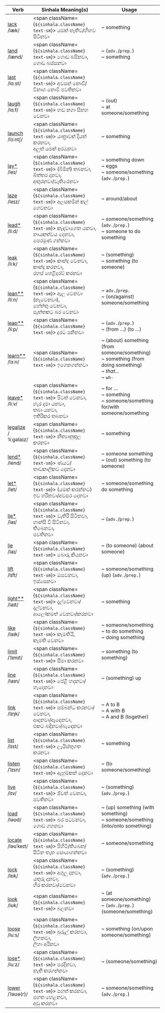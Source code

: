 
| Verb                                                                                                               | Sinhala Meaning(s)                                              | Usage                                                                                                           |
| ------------------------------------------------------------------------------------------------------------------ | --------------------------------------------------------------- | --------------------------------------------------------------------------------------------------------------- |
| <a href="/essential-verbs/l/examples#lack">lack</a>         <br/><span className="font-light">/læk/        </span> |<span className={`${sinhala.className} text-sm`}> යමක් නැතිව/හිඟව සිටිනවා                                        </span> | ~ something                                                                                                     |
| <a href="/essential-verbs/l/examples#land">land</a>         <br/><span className="font-light">/lænd/       </span> |<span className={`${sinhala.className} text-sm`}> ගොඩ බසිනවා,<br/>ගොඩ බස්සනවා                                    </span> | ~ (`adv.`/`prep.`)<br/>~ something                                                                              |
| <a href="/essential-verbs/l/examples#last">last</a>         <br/><span className="font-light">/lɑːst/      </span> |<span className={`${sinhala.className} text-sm`}> අවසන් නොවී/විනාශ නොවී පවතිනවා                                  </span> |                                                                                                                 |
| <a href="/essential-verbs/l/examples#laugh">laugh</a>       <br/><span className="font-light">/lɑːf/       </span> |<span className={`${sinhala.className} text-sm`}> හඬ නගා සිනහ වෙනවා                                              </span> | ~ (out)<br/>~ at someone/something                                                                              |
| <a href="/essential-verbs/l/examples#launch">launch</a>     <br/><span className="font-light">/lɔːntʃ/     </span> |<span className={`${sinhala.className} text-sm`}> යාත්‍රාවක් දියත් කරනවා,<br/>අලුත් යමක් අරඹනවා                  </span> | ~ something                                                                                                     |
| <a href="/essential-verbs/l/examples#lay">lay\*</a>         <br/><span className="font-light">/leɪ/        </span> |<span className={`${sinhala.className} text-sm`}> (බිමින්) තබනවා,<br/>බිත්තර දානවා,<br/>අතුරනවා/වැතිරෙනවා        </span> | ~ something down<br/>~ eggs<br/>~ someone/something (`adv.`/`prep.`)                                            |
| <a href="/essential-verbs/l/examples#laze">laze</a>         <br/><span className="font-light">/leɪz/       </span> |<span className={`${sinhala.className} text-sm`}> අලසකමින් කල් ගෙවනවා                                            </span> | ~ around/about                                                                                                  |
| <a href="/essential-verbs/l/examples#lead">lead\*</a>       <br/><span className="font-light">/liːd/       </span> |<span className={`${sinhala.className} text-sm`}> කැඳවාගෙන යනවා,<br/>නායකත්වය දෙනවා,<br/>පෙරමුණ ගන්නවා           </span> | ~ someone/something (`adv.`/`prep.`)<br/>~ someone to do something                                              |
| <a href="/essential-verbs/l/examples#leak">leak</a>         <br/><span className="font-light">/liːk/       </span> |<span className={`${sinhala.className} text-sm`}> කාන්දු වෙනවා,<br/>කාන්දු කරනවා,<br/>රහස් හෙළිදරව් කරනවා        </span> | ~ (something)<br/>~ something (to someone)                                                                      |
| <a href="/essential-verbs/l/examples#lean">lean\*\*</a>     <br/><span className="font-light">/liːn/       </span> |<span className={`${sinhala.className} text-sm`}> ඇල වෙනවා (නැවෙනවා),<br/>හේත්තු වෙනවා,<br/>පැත්තකට බර වෙනවා     </span> | ~ `adv.`/`prep.`<br/>~ (on/against) someone/something                                                           |
| <a href="/essential-verbs/l/examples#leap">leap\*\*</a>     <br/><span className="font-light">/liːp/       </span> |<span className={`${sinhala.className} text-sm`}> දුරට පනිනවා                                                    </span> | ~ (`adv.`/`prep.`)<br/>~ (from …) (to …)                                                                        |
| <a href="/essential-verbs/l/examples#learn">learn\*\*</a>   <br/><span className="font-light">/lɜːn/       </span> |<span className={`${sinhala.className} text-sm`}> ඉගෙනගන්නවා                                                     </span> | ~ (about) something (from someone/something)<br/>~ something (from doing something)<br/>~ _that..._<br/>~ `wh-` |
| <a href="/essential-verbs/l/examples#leave">leave\*</a>     <br/><span className="font-light">/liːv/       </span> |<span className={`${sinhala.className} text-sm`}> පිටත් වෙනවා,<br/>හැර දමා යනවා,<br/>තබා යනවා,<br/>ඉතිරිකර තබනවා </span> | ~ for …<br/>~ something<br/>~ someone/something for/with someone/something                                      |
| <a href="/essential-verbs/l/examples#legalize">legalize</a> <br/><span className="font-light">/ˈliːɡəlaɪz/ </span> |<span className={`${sinhala.className} text-sm`}> නීත්‍යානුකූල කරනවා                                             </span> | ~ something                                                                                                     |
| <a href="/essential-verbs/l/examples#lend">lend\*</a>       <br/><span className="font-light">/lend/       </span> |<span className={`${sinhala.className} text-sm`}> ණයට/තාවකාලිකව දෙනවා                                            </span> | ~ someone something<br/>~ (out) something (to someone)                                                          |
| <a href="/essential-verbs/l/examples#let">let\*</a>         <br/><span className="font-light">/let/        </span> |<span className={`${sinhala.className} text-sm`}> (යමක් කරන්නට) ඉඩ හරිනවා/අවසර දෙනවා                             </span> | ~ someone/something do something                                                                                |
| <a href="/essential-verbs/l/examples#lie">lie\*</a>         <br/><span className="font-light">/laɪ/        </span> |<span className={`${sinhala.className} text-sm`}> වැතිරී සිටිනවා,<br/>හාන්සි වී සිටිනවා,<br/>තිබෙනවා,<br/>පවතිනවා</span> | ~ (`adv.`/`prep.`)                                                                                              |
| <a href="/essential-verbs/l/examples#lie">lie</a>           <br/><span className="font-light">/laɪ/        </span> |<span className={`${sinhala.className} text-sm`}> බොරු කියනවා                                                    </span> | ~ (to someone) (about someone)                                                                                  |
| <a href="/essential-verbs/l/examples#lift">lift</a>         <br/><span className="font-light">/lɪft/       </span> |<span className={`${sinhala.className} text-sm`}> ඔසවනවා,<br/>ඉස්සෙනවා                                           </span> | ~ someone/something (up) (`adv.`/`prep.`)                                                                       |
| <a href="/essential-verbs/l/examples#light">light\*\*</a>   <br/><span className="font-light">/laɪt/       </span> |<span className={`${sinhala.className} text-sm`}> දැල්වෙනවා/දල්වනවා,<br/>ආලෝකමත් වෙනවා/කරනවා                     </span> | ~ something                                                                                                     |
| <a href="/essential-verbs/l/examples#like">like</a>         <br/><span className="font-light">/laɪk/       </span> |<span className={`${sinhala.className} text-sm`}> කැමතියි,<br/>කැමති වෙනවා                                       </span> | ~ someone/something<br/>~ to do something<br/>~ doing something                                                 |
| <a href="/essential-verbs/l/examples#limit">limit</a>       <br/><span className="font-light">/ˈlɪmɪt/     </span> |<span className={`${sinhala.className} text-sm`}> සීමා කරනවා                                                     </span> | ~ something (to something)                                                                                      |
| <a href="/essential-verbs/l/examples#line">line</a>         <br/><span className="font-light">/laɪn/       </span> |<span className={`${sinhala.className} text-sm`}> පේළි හදනවා/හැදෙනවා                                             </span> | ~ (something) up                                                                                                |
| <a href="/essential-verbs/l/examples#link">link</a>         <br/><span className="font-light">/lɪŋk/       </span> |<span className={`${sinhala.className} text-sm`}> සම්බන්ධ කරනවා/වෙනවා,<br/>ආඳනවා/ඈඳෙනවා,<br/>එකට බඳිනවා/බැඳෙනවා  </span> | ~ A to B<br/>~ A with B<br/>~ A and B (together)                                                                |
| <a href="/essential-verbs/l/examples#list">list</a>         <br/><span className="font-light">/lɪst/       </span> |<span className={`${sinhala.className} text-sm`}> ලැයිස්තුගත කරනවා                                               </span> | ~ something                                                                                                     |
| <a href="/essential-verbs/l/examples#listen">listen</a>     <br/><span className="font-light">/ˈlɪsn/      </span> |<span className={`${sinhala.className} text-sm`}> ඇහුම්කන් දෙනවා                                                 </span> | ~ (to someone/something)                                                                                        |
| <a href="/essential-verbs/l/examples#live">live</a>         <br/><span className="font-light">/lɪv/        </span> |<span className={`${sinhala.className} text-sm`}> ජීවත් වෙනවා,<br/>පවතිනවා                                       </span> | ~ (something) (`adv.`/`prep.`)                                                                                  |
| <a href="/essential-verbs/l/examples#load">load</a>         <br/><span className="font-light">/ləʊd/       </span> |<span className={`${sinhala.className} text-sm`}> බර පටවනවා,<br/>ගොඩ ගහනවා                                       </span> | ~ (up) something (with something)<br/>~ someone/something (into/onto something)                                 |
| <a href="/essential-verbs/l/examples#locate">locate</a>     <br/><span className="font-light">/ləʊˈkeɪt/   </span> |<span className={`${sinhala.className} text-sm`}> පිහිටි/තිබෙන/සිටින තැන සොයාගන්නවා                              </span> | ~ someone/something                                                                                             |
| <a href="/essential-verbs/l/examples#lock">lock</a>         <br/><span className="font-light">/lɒk/        </span> |<span className={`${sinhala.className} text-sm`}> අගුලු දානවා,<br/>යතුරු දානවා,<br/>හිර කරනවා/වෙනවා              </span> | ~ (something) (`adv.`/`prep.`)                                                                                  |
| <a href="/essential-verbs/l/examples#look">look</a>         <br/><span className="font-light">/lʊk/        </span> |<span className={`${sinhala.className} text-sm`}> බලනවා                                                          </span> | ~ (at someone/something)<br/>~ (`adv.`/`prep.`) (someone/something)                                             |
| <a href="/essential-verbs/l/examples#loose">loose</a>       <br/><span className="font-light">/luːs/       </span> |<span className={`${sinhala.className} text-sm`}> බුරුල් කරනවා,<br/>ලිහනවා,<br/>ලිහා අරිනවා                      </span> | ~ something (on/upon someone/something)                                                                         |
| <a href="/essential-verbs/l/examples#lose">lose\*</a>       <br/><span className="font-light">/luːz/       </span> |<span className={`${sinhala.className} text-sm`}> පරදිනවා,<br/>නැති කරගන්නවා                                     </span> | ~ (someone/something)                                                                                           |
| <a href="/essential-verbs/l/examples#lower">lower</a>       <br/><span className="font-light">/ˈləʊə(r)/   </span> |<span className={`${sinhala.className} text-sm`}> පහත් කරනවා,<br/>පහත හෙළනවා,<br/>අඩු කරනවා                      </span> | ~ someone/something (`adv.`/`prep.`)                                                                            |